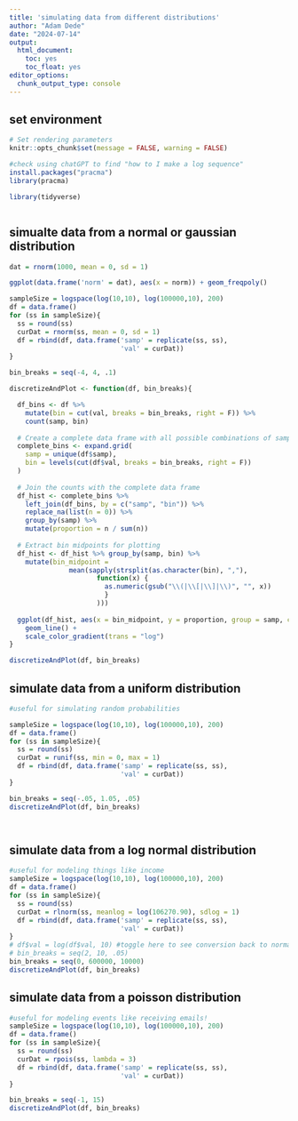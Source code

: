 ```yaml
---
title: 'simulating data from different distributions'
author: "Adam Dede"
date: "2024-07-14"
output:
  html_document:
    toc: yes
    toc_float: yes
editor_options:
  chunk_output_type: console
---
```



## set environment

```r

# Set rendering parameters
knitr::opts_chunk$set(message = FALSE, warning = FALSE)

#check using chatGPT to find "how to I make a log sequence"
install.packages("pracma")
library(pracma)

library(tidyverse)



```

## simualte data from a normal or gaussian distribution

```r

dat = rnorm(1000, mean = 0, sd = 1)

ggplot(data.frame('norm' = dat), aes(x = norm)) + geom_freqpoly()

sampleSize = logspace(log(10,10), log(100000,10), 200)
df = data.frame()
for (ss in sampleSize){
  ss = round(ss)
  curDat = rnorm(ss, mean = 0, sd = 1)
  df = rbind(df, data.frame('samp' = replicate(ss, ss), 
                            'val' = curDat))
}

bin_breaks = seq(-4, 4, .1)

discretizeAndPlot <- function(df, bin_breaks){

  df_bins <- df %>%
    mutate(bin = cut(val, breaks = bin_breaks, right = F)) %>%  
    count(samp, bin)
  
  # Create a complete data frame with all possible combinations of samp and bins
  complete_bins <- expand.grid(
    samp = unique(df$samp),
    bin = levels(cut(df$val, breaks = bin_breaks, right = F))
  )
  
  # Join the counts with the complete data frame
  df_hist <- complete_bins %>%
    left_join(df_bins, by = c("samp", "bin")) %>%
    replace_na(list(n = 0)) %>%
    group_by(samp) %>%
    mutate(proportion = n / sum(n))
  
  # Extract bin midpoints for plotting
  df_hist <- df_hist %>% group_by(samp, bin) %>%
    mutate(bin_midpoint = 
               mean(sapply(strsplit(as.character(bin), ","), 
                      function(x) {
                        as.numeric(gsub("\\(|\\[|\\]|\\)", "", x))
                        }
                      ))) 
  
  ggplot(df_hist, aes(x = bin_midpoint, y = proportion, group = samp, color = samp)) + 
    geom_line() +
    scale_color_gradient(trans = "log")  
}

discretizeAndPlot(df, bin_breaks)

```
## simulate data from a uniform distribution 
```r
#useful for simulating random probabilities 

sampleSize = logspace(log(10,10), log(100000,10), 200)
df = data.frame()
for (ss in sampleSize){
  ss = round(ss)
  curDat = runif(ss, min = 0, max = 1)
  df = rbind(df, data.frame('samp' = replicate(ss, ss), 
                            'val' = curDat))
}

bin_breaks = seq(-.05, 1.05, .05)
discretizeAndPlot(df, bin_breaks)




```

## simulate data from a log normal distribution

```r
#useful for modeling things like income 
sampleSize = logspace(log(10,10), log(100000,10), 200)
df = data.frame()
for (ss in sampleSize){
  ss = round(ss)
  curDat = rlnorm(ss, meanlog = log(106270.90), sdlog = 1)
  df = rbind(df, data.frame('samp' = replicate(ss, ss), 
                            'val' = curDat))
}
# df$val = log(df$val, 10) #toggle here to see conversion back to normal!
# bin_breaks = seq(2, 10, .05)
bin_breaks = seq(0, 600000, 10000)
discretizeAndPlot(df, bin_breaks)


```

## simulate data from a poisson distribution
```r
#useful for modeling events like receiving emails! 
sampleSize = logspace(log(10,10), log(100000,10), 200)
df = data.frame()
for (ss in sampleSize){
  ss = round(ss)
  curDat = rpois(ss, lambda = 3)
  df = rbind(df, data.frame('samp' = replicate(ss, ss), 
                            'val' = curDat))
}

bin_breaks = seq(-1, 15)
discretizeAndPlot(df, bin_breaks)


```

